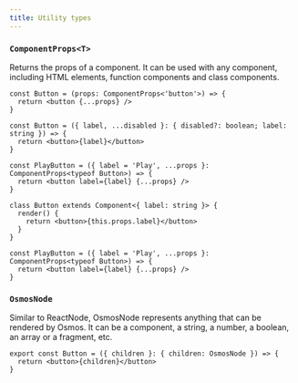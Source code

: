 ```yaml
---
title: Utility types
---
```


### `ComponentProps<T>`

Returns the props of a component.
It can be used with any component, including HTML elements, function components and class components.

```tsx tab="HTML elements"
const Button = (props: ComponentProps<'button'>) => {
  return <button {...props} />
}
```

```tsx tab="Function components"
const Button = ({ label, ...disabled }: { disabled?: boolean; label: string }) => {
  return <button>{label}</button>
}

const PlayButton = ({ label = 'Play', ...props }: ComponentProps<typeof Button>) => {
  return <button label={label} {...props} />
}
```

```tsx tab="Class components"
class Button extends Component<{ label: string }> {
  render() {
    return <button>{this.props.label}</button>
  }
}

const PlayButton = ({ label = 'Play', ...props }: ComponentProps<typeof Button>) => {
  return <button label={label} {...props} />
}
```

### `OsmosNode`

Similar to ReactNode, OsmosNode represents anything that can be rendered by Osmos.
It can be a component, a string, a number, a boolean, an array or a fragment, etc.

```tsx
export const Button = ({ children }: { children: OsmosNode }) => {
  return <button>{children}</button>
}
```
